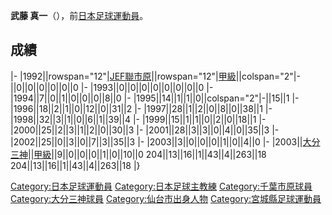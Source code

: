 {{Infobox football biography
|name=武藤 真一
|image=
|fullname=武藤真一
|birth_date={{Birth date and age|1973|4|2}}
|cityofbirth=[[宮城縣|宮城縣]]
|countryofbirth=[[日本|日本]]
|position=[[中场|中场]]
|currentclub=
|years=1992-2003<br/>2003
|clubs=[[JEF聯市原·千葉|JEF聯市原]]<br/>[[大分三神|大分三神]]
|caps(goals)=
|nationalyears=
|nationalteam=
|nationalcaps(goals)=
|manageryears1 = 2004-2005
|managerclubs1 = [[盛岡仙鶴|盛岡仙鶴]]
}}
'''武藤 真一'''（{{Bd|1973年|4月2日||}}），前[[日本|日本]][[足球|足球]][[運動員|運動員]]。

==成績==
{{Football player club statistics 1|YYN}}
{{Football player club statistics 2|JPN|YYN}}
|-
|1992||rowspan="12"|[[JEF聯市原·千葉|JEF聯市原]]||rowspan="12"|[[日本職業足球甲級聯賽|甲級]]||colspan="2"|-||0||0||0||0||0||0
|-
|1993||0||0||0||0||0||0||0||0
|-
|1994||7||0||1||0||0||0||8||0
|-
|1995||14||1||1||0||colspan="2"|-||15||1
|-
|1996||18||2||1||0||12||0||31||2
|-
|1997||28||1||2||0||8||0||38||1
|-
|1998||32||3||1||0||6||1||39||4
|-
|1999||15||1||1||0||2||0||18||1
|-
|2000||25||2||3||1||2||0||30||3
|-
|2001||28||3||3||0||4||0||35||3
|-
|2002||25||0||3||0||7||3||35||3
|-
|2003||3||0||0||0||1||0||4||0
|-
|2003||[[大分三神|大分三神]]||[[日本職業足球甲級聯賽|甲級]]||9||0||0||0||1||0||10||0
{{Football player club statistics 3|1|JPN}}204||13||16||1||43||4||263||18
{{Football player club statistics 5}}204||13||16||1||43||4||263||18
|}

{{Japan-sport-bio-stub}}
{{Soccer-player-stub}}

[[Category:日本足球運動員|Category:日本足球運動員]]
[[Category:日本足球主教練|Category:日本足球主教練]]
[[Category:千葉市原球員|Category:千葉市原球員]]
[[Category:大分三神球員|Category:大分三神球員]]
[[Category:仙台市出身人物|Category:仙台市出身人物]]
[[Category:宮城縣足球運動員|Category:宮城縣足球運動員]]